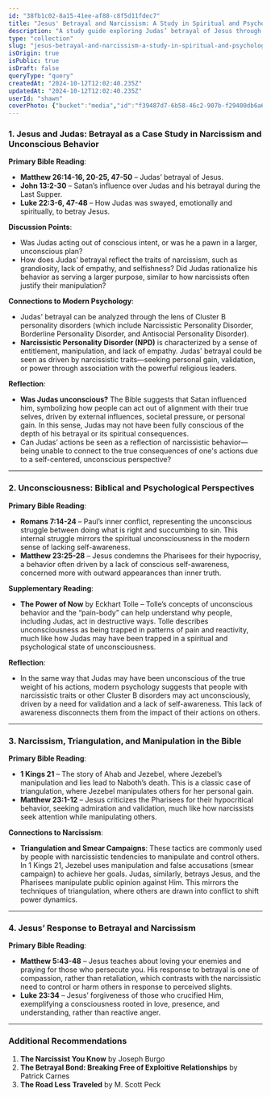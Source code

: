 ```yaml
---
id: "38fb1c02-8a15-41ee-af88-c8f5d11fdec7"
title: "Jesus' Betrayal and Narcissism: A Study in Spiritual and Psychological Unconsciousness"
description: "A study guide exploring Judas’ betrayal of Jesus through the lens of modern psychology, focusing on narcissism, unconscious behavior, and spiritual growth."
type: "collection"
slug: "jesus-betrayal-and-narcissism-a-study-in-spiritual-and-psychological-unconsciousness"
isOrigin: true
isPublic: true
isDraft: false
queryType: "query"
createdAt: "2024-10-12T12:02:40.235Z"
updatedAt: "2024-10-12T12:02:40.235Z"
userId: "shawn"
coverPhoto: {"bucket":"media","id":"f39487d7-6b58-46c2-907b-f29400db6a68","path":"f39487d7-6b58-46c2-907b-f29400db6a68.webp","url":"https://files.oaiusercontent.com/file-FPBCIEDhLNBwSZzbbbq0jOqy?se=2024-10-12T07%3A07%3A37Z&sp=r&sv=2024-08-04&sr=b&rscc=max-age%3D604800%2C%20immutable%2C%20private&rscd=attachment%3B%20filename%3Df9a38b21-0ae6-4af3-945d-30c167cfe6cd.webp&sig=O1fMUsEFl85CvwLXJk0tC8DQmdSKmqClamNbMO%2ByxIc%3D","alt":"dalle-MXkcnTjShl5MQ35G","caption":"","category":"default"}
---
```


### 1. Jesus and Judas: Betrayal as a Case Study in Narcissism and Unconscious Behavior

**Primary Bible Reading**:
- **Matthew 26:14-16, 20-25, 47-50** – Judas’ betrayal of Jesus.
- **John 13:2-30** – Satan’s influence over Judas and his betrayal during the Last Supper.
- **Luke 22:3-6, 47-48** – How Judas was swayed, emotionally and spiritually, to betray Jesus.

**Discussion Points**:
- Was Judas acting out of conscious intent, or was he a pawn in a larger, unconscious plan?
- How does Judas’ betrayal reflect the traits of narcissism, such as grandiosity, lack of empathy, and selfishness? Did Judas rationalize his behavior as serving a larger purpose, similar to how narcissists often justify their manipulation?

**Connections to Modern Psychology**:
- Judas' betrayal can be analyzed through the lens of Cluster B personality disorders (which include Narcissistic Personality Disorder, Borderline Personality Disorder, and Antisocial Personality Disorder).
- **Narcissistic Personality Disorder (NPD)** is characterized by a sense of entitlement, manipulation, and lack of empathy. Judas' betrayal could be seen as driven by narcissistic traits—seeking personal gain, validation, or power through association with the powerful religious leaders.

**Reflection**:
- **Was Judas unconscious?** The Bible suggests that Satan influenced him, symbolizing how people can act out of alignment with their true selves, driven by external influences, societal pressure, or personal gain. In this sense, Judas may not have been fully conscious of the depth of his betrayal or its spiritual consequences.
- Can Judas’ actions be seen as a reflection of narcissistic behavior—being unable to connect to the true consequences of one's actions due to a self-centered, unconscious perspective?

---
### 2. Unconsciousness: Biblical and Psychological Perspectives

**Primary Bible Reading**:
- **Romans 7:14-24** – Paul’s inner conflict, representing the unconscious struggle between doing what is right and succumbing to sin. This internal struggle mirrors the spiritual unconsciousness in the modern sense of lacking self-awareness.
- **Matthew 23:25-28** – Jesus condemns the Pharisees for their hypocrisy, a behavior often driven by a lack of conscious self-awareness, concerned more with outward appearances than inner truth.

**Supplementary Reading**:
- **The Power of Now** by Eckhart Tolle – Tolle’s concepts of unconscious behavior and the “pain-body” can help understand why people, including Judas, act in destructive ways. Tolle describes unconsciousness as being trapped in patterns of pain and reactivity, much like how Judas may have been trapped in a spiritual and psychological state of unconsciousness.
  
**Reflection**:
- In the same way that Judas may have been unconscious of the true weight of his actions, modern psychology suggests that people with narcissistic traits or other Cluster B disorders may act unconsciously, driven by a need for validation and a lack of self-awareness. This lack of awareness disconnects them from the impact of their actions on others.

---
### 3. Narcissism, Triangulation, and Manipulation in the Bible

**Primary Bible Reading**:
- **1 Kings 21** – The story of Ahab and Jezebel, where Jezebel’s manipulation and lies lead to Naboth’s death. This is a classic case of triangulation, where Jezebel manipulates others for her personal gain.
- **Matthew 23:1-12** – Jesus criticizes the Pharisees for their hypocritical behavior, seeking admiration and validation, much like how narcissists seek attention while manipulating others.

**Connections to Narcissism**:
- **Triangulation and Smear Campaigns**: These tactics are commonly used by people with narcissistic tendencies to manipulate and control others. In 1 Kings 21, Jezebel uses manipulation and false accusations (smear campaign) to achieve her goals. Judas, similarly, betrays Jesus, and the Pharisees manipulate public opinion against Him. This mirrors the techniques of triangulation, where others are drawn into conflict to shift power dynamics.

---
### 4. Jesus’ Response to Betrayal and Narcissism

**Primary Bible Reading**:
- **Matthew 5:43-48** – Jesus teaches about loving your enemies and praying for those who persecute you. His response to betrayal is one of compassion, rather than retaliation, which contrasts with the narcissistic need to control or harm others in response to perceived slights.
- **Luke 23:34** – Jesus’ forgiveness of those who crucified Him, exemplifying a consciousness rooted in love, presence, and understanding, rather than reactive anger.

---
### Additional Recommendations

1. **The Narcissist You Know** by Joseph Burgo
2. **The Betrayal Bond: Breaking Free of Exploitive Relationships** by Patrick Carnes
3. **The Road Less Traveled** by M. Scott Peck
